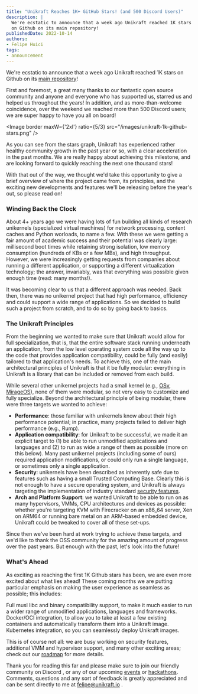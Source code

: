 ```yaml
---
title: "Unikraft Reaches 1K+ GitHub Stars! (and 500 Discord Users)"
description: |
  We're ecstatic to announce that a week ago Unikraft reached 1K stars 
  on Github on its main repository!
publishedDate: 2022-10-14
authors:
- Felipe Huici
tags:
- announcement
---
```


We're ecstatic to announce that a week ago Unikraft reached 1K stars on Github on its [main repository](https://github.com/unikraft/unikraft)!

First and foremost, a great many thanks to our fantastic open source community and anyone and everyone who has supported us, starred us and helped us throughout the years!
In addition, and as more-than-welcome coincidence, over the weekend we reached
more than 500 Discord users; we are super happy to have you all on board!

<Image
  border
  maxW={'2xl'}
  ratio={5/3}
  src="/images/unikraft-1k-github-stars.png"
/>

As you can see from the stars graph, Unikraft has experienced rather healthy community growth in the past year or so, with a clear acceleration in the past months. We are really happy about achieving this milestone, and are looking forward to quickly reaching the next one thousand stars!

With that out of the way, we thought we'd take this opportunity to give a brief overview of where the project came from, its principles, and the exciting new developments and features we'll be releasing before the year's out, so please read on!

### Winding Back the Clock

About 4+ years ago we were having lots of fun building all kinds of research unikernels (specialized virtual machines) for network processing, content caches and Python worloads, to name a few. With these we were getting a fair amount of academic success and their potential was clearly large: millisecond boot times while retaining strong isolation, low memory consumption (hundreds of KBs or a few MBs), and high throughput. However, we were increasingly getting requests from companies about running a different application, or supporting a different virtualization technology; the answer, invariably, was that everything was possible given enough time (read: many months!).

It was becoming clear to us that a different approach was needed. Back then, there was no unikernel project that had high performance, efficiency and could support a wide range of applications. So we decided to build such a project from scratch, and to do so by going back to basics.

### The Unikraft Principles

From the beginning we wanted to make sure that Unikraft would allow for full specialization, that is, that the entire software stack running underneath an application, from the low level operating system code all the way up to the code that provides application compatibility, could be fully (and easily) tailored to that application's needs. To achieve this, one of the main architectural principles of Unikraft is that it be fully modular: everything in Unikraft is a library that can be included or removed from each build.

While several other unikernel projects had a small kernel (e.g., [OSv](https://osv.io/), [MirageOS](https://mirage.io/)), none of them were modular, so not very easy to customize and fully specialize. Beyond the architectural principle of being modular, there were three targets we wanted to achieve: 

 * **Performance**: those familiar with unikernels know about their high performance potential; in practice, many projects failed to deliver high performance (e.g., Rump).
 * **Application compatibility**: for Unikraft to be successful, we made it an explicit target to (1) be able to run unmodified applications and languages and (2) to run as wide a range of them as possible (more on this below). Many past unikernel projects (including some of ours) required application modifications, or could only run a single language, or sometimes only a single application.
 * **Security**: unikernels have been described as inherently safe due to features such as having a small Trusted Computing Base. Clearly this is not enough to have a secure operating system, and Unikraft is always targeting the implementation of industry standard [security features](https://unikraft.org/docs/features/security/).
 * **Arch and Platform Support**: we wanted Unikraft to be able to run on as many hypervisors, VMMs, CPU architectures and devices as possible: whether you're targeting KVM with Firecracker on an x86_64 server, Xen on ARM64 or running bare metal on an ARM-based embedded device, Unikraft  could be tweaked to cover all of these set-ups.

Since then we've been hard at work trying to achieve these targets, and we'd like to thank the OSS community for the amazing amount of progress over the past years. But enough with the past, let's look into the future!

### What's Ahead

As exciting as reaching the first 1K Github stars has been, we are even more excited about what lies ahead! These coming months we are putting particular emphasis on making the user experience as seamless as possible; this includes:

Full musl libc and binary compatibility support, to make it much easier to run a wider range of unmodified applications, languages and frameworks.
Docker/OCI integration, to allow you to take at least a few existing containers and automatically transform them into a Unikraft image.
Kubernetes integration, so you can seamlessly deploy Unikraft images.

This is of course not all: we are busy working on security features, additional VMM and hypervisor support, and many other exciting areas; check out our [roadmap](https://github.com/orgs/unikraft/projects/24/views/31) for more details.

Thank you for reading this far and please make sure to join our friendly community on Discord , or any of our upcoming [events](https://unikraft.org/community/events/) or [hackathons](https://unikraft.org/community/hackathons/). Comments, questions and any sort of feedback is greatly appreciated and can be sent directly to me at felipe@unikraft.io .

